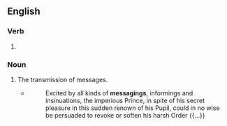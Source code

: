 ==English==

===Verb===
{{head|en|verb form}}

# {{present participle of|en|message|nocat=1}}

===Noun===
{{en-noun|-|s}}

# The transmission of messages.
#* {{RQ:Carlyle Schiller}}
#*: Excited by all kinds of '''messagings''', informings and insinuations, the imperious Prince, in spite of his secret pleasure in this sudden renown of his Pupil, could in no wise be persuaded to revoke or soften his harsh Order {{...}}